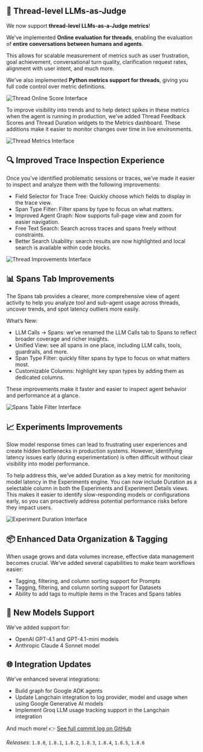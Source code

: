## 🧵 Thread-level LLMs-as-Judge

We now support **thread-level LLMs-as-a-Judge metrics**! 

We've implemented **Online evaluation for threads**, enabling the evaluation of **entire conversations between humans and agents**. 

This allows for scalable measurement of metrics such as user frustration, goal achievement, conversational turn quality, clarification request rates, alignment with user intent, and much more.

We've also implemented **Python metrics support for threads**, giving you full code control over metric definitions.

<Frame>
    <img src="/img/changelog/2025-07-18/ThreadOnlineScore.png" alt="Thread Online Score Interface" />
</Frame>

To improve visibility into trends and to help detect spikes in these metrics when the agent is running in production, we’ve added Thread Feedback Scores and Thread Duration widgets to the Metrics dashboard. 
These additions make it easier to monitor changes over time in live environments.

<Frame>
    <img src="/img/changelog/2025-07-18/ThreadMetrics.png" alt="Thread Metrics Interface" />
</Frame>


## 🔍 Improved Trace Inspection Experience
Once you’ve identified problematic sessions or traces, we’ve made it easier to inspect and analyze them with the following improvements:

- Field Selector for Trace Tree: Quickly choose which fields to display in the trace view.
- Span Type Filter: Filter spans by type to focus on what matters.
- Improved Agent Graph: Now supports full-page view and zoom for easier navigation.
- Free Text Search: Search across traces and spans freely without constraints.
- Better Search Usability: search results are now highlighted and local search is available within code blocks.

<Frame>
    <img src="/img/changelog/2025-07-18/ThreadImprovements.png" alt="Thread Improvements Interface" />
</Frame>

## 📊 Spans Tab Improvements
The Spans tab provides a clearer, more comprehensive view of agent activity to help you analyze tool and sub-agent usage across threads, uncover trends, and spot latency outliers more easily.

What’s New:
- LLM Calls → Spans: we’ve renamed the LLM Calls tab to Spans to reflect broader coverage and richer insights.
- Unified View: see all spans in one place, including LLM calls, tools, guardrails, and more.
- Span Type Filter: quickly filter spans by type to focus on what matters most.
- Customizable Columns: highlight key span types by adding them as dedicated columns.

These improvements make it faster and easier to inspect agent behavior and performance at a glance.

<Frame>
    <img src="/img/changelog/2025-07-18/SpansTableFilter.png" alt="Spans Table Filter Interface" />
</Frame>

## 📈 Experiments Improvements

Slow model response times can lead to frustrating user experiences and create hidden bottlenecks in production systems. 
However, identifying latency issues early (during experimentation) is often difficult without clear visibility into model performance.

To help address this, we’ve added Duration as a key metric for monitoring model latency in the Experiments engine.
You can now include Duration as a selectable column in both the Experiments and Experiment Details views. 
This makes it easier to identify slow-responding models or configurations early, so you can proactively address potential performance risks before they impact users.

<Frame>
    <img src="/img/changelog/2025-07-18/ExperimentDuration.png" alt="Experiment Duration Interface" />
</Frame>


## 📦 Enhanced Data Organization & Tagging

When usage grows and data volumes increase, effective data management becomes crucial. 
We've added several capabilities to make team workflows easier:
- Tagging, filtering, and column sorting support for Prompts
- Tagging, filtering, and column sorting support for Datasets
- Ability to add tags to multiple items in the Traces and Spans tables

## 🤖 New Models Support

We've added support for:
- OpenAI GPT-4.1 and GPT-4.1-mini models
- Anthropic Claude 4 Sonnet model

## 🌐 Integration Updates

We've enhanced several integrations:
- Build graph for Google ADK agents
- Update Langchain integration to log provider, model and usage when using Google Generative AI models
- Implement Groq LLM usage tracking support in the Langchain integration

And much more! 👉 [See full commit log on GitHub](https://github.com/comet-ml/opik/compare/1.8.0...1.8.6)

_Releases_: `1.8.0`, `1.8.1`, `1.8.2`, `1.8.3`, `1.8.4`, `1.8.5`, `1.8.6`
